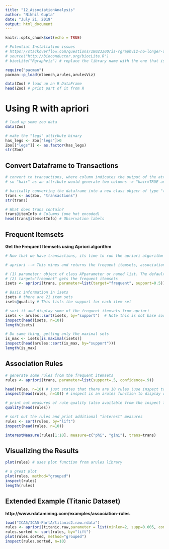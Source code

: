 ```yaml
---
title: "12_AssociationAnalysis"
author: "Nikhil Gupta"
date: "July 21, 2019"
output: html_document
---
```


```r
knitr::opts_chunk$set(echo = TRUE)
```


```r
# Potential Installation issues
# https://stackoverflow.com/questions/18023300/is-rgraphviz-no-longer-available-for-r
# source("http://bioconductor.org/biocLite.R")
# biocLite("Rgraphviz") # replace the library name with the one that is missing

require("pacman")
pacman::p_load(mlbench,arules,arulesViz)
```


```r
data(Zoo) # load up an R DataFrame
head(Zoo) # print part of it from R
```

# Using R with apriori

```r
# load up some zoo data
data(Zoo)
```


```r
# make the "legs" attirbute binary
has_legs <- Zoo["legs"]>0
Zoo[["legs"]] <- as.factor(has_legs)
str(Zoo)
```

## Convert Dataframe to Transactions
```r
# convert to transactions, where column indicates the output of the attribute
# so "hair" as an attribute would generate two columns -> "hair=TRUE and hair=FALSE"

# basically converting the dataframe into a new class objecr of type "transactions". This type is defined in the arules library
trans <- as(Zoo, "transactions")
str(trans)
```



```r
# What does trans contain?
trans@itemInfo # Columns (one hot encoded)
head(trans@itemsetInfo) # Observation labels
```

## Frequent Itemsets
**Get the Frequent Itemsets using Apriori algorithm**

```r
# Now that we have transactions, its time to run the apriori algorithm

# apriori --> This mines and returns the frequent itemsets, association rules or association hyperedges using the Apriori algorithm

# (1) parameter: object of class APparameter or named list. The default behavior is to mine rules with minimum support of 0.1, minimum confidence of 0.8, maximum of 10 items (maxlen), and a maximal time for subset checking of 5 seconds (maxtime).
# (2) target="frequent" gets the frequent itemsets
isets <- apriori(trans, parameter=list(target="frequent", support=0.5))
```

```r
# Basic information in isets
isets # there are 21 item sets
isets@quality # This lists the support for each item set
```

```r
# sort it and display some of the frequent itemsets from apriori
isets <- arules::sort(isets, by="support")  # Note this is not base sort, it is a sort function in the library arules
inspect(head(isets, n=10))
length(isets)
```

```r
# Do same thing, getting only the maximal sets
is_max <- isets[is.maximal(isets)]
inspect(head(arules::sort(is_max, by="support")))
length(is_max)
```

## Association Rules

```r
# generate some rules from the frequent itemsets
rules <- apriori(trans, parameter=list(support=.5, confidence=.9))

head(rules, n=10) # just states that there are 10 rules (use inspect to see rules)
inspect(head(rules, n=10)) # inspect is an arules function to display rules in readable format
```

```r
# print out measures of rule quality (also available from the inspect function above)
quality(head(rules))
```


```r
# sort out the rules and print additional "interest" measures
rules <- sort(rules, by="lift")
inspect(head(rules, n=10))
```

```r
interestMeasure(rules[1:10], measure=c("phi", "gini"), trans=trans)
```

## Visualizing the Results


```r
plot(rules) # uses plot function from arules library
```

```r
# a great plot
plot(rules, method="grouped")
inspect(rules)
length(rules)
```

## Extended Example (Titanic Dataset)
**http://www.rdatamining.com/examples/association-rules** 

```r

load("ICA5/ICA5-PartA/titanic2.raw.rdata")
rules <- apriori(titanic.raw,parameter = list(minlen=2, supp=0.005, conf=0.8), appearance = list(rhs=c("Survived=No", "Survived=Yes"), default="lhs"), control = list(verbose=F))
rules.sorted <- sort(rules, by="lift")
plot(rules.sorted, method="grouped")
inspect(rules.sorted, n=10)
```